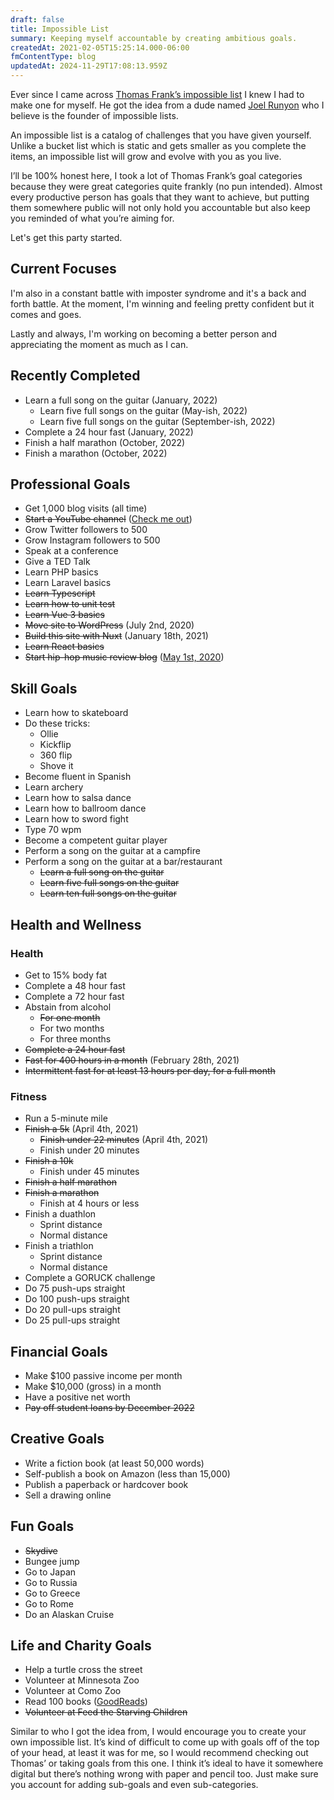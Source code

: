 ```yaml
---
draft: false
title: Impossible List
summary: Keeping myself accountable by creating ambitious goals.
createdAt: 2021-02-05T15:25:14.000-06:00
fmContentType: blog
updatedAt: 2024-11-29T17:08:13.959Z
---
```


Ever since I came across <a href="https://www.google.com" target="_blank" rel="noopener noreferrer">Thomas Frank’s impossible list</a> I knew I had to make one for myself. He got the idea from a dude named <a href="https://impossiblehq.com/impossible-list/" target="_blank" rel="noopener noreferrer">Joel Runyon</a> who I believe is the founder of impossible lists.

An impossible list is a catalog of challenges that you have given yourself.
Unlike a bucket list which is static and gets smaller as you complete the items,
an impossible list will grow and evolve with you as you live.

I’ll be 100% honest here, I took a lot of Thomas Frank’s goal categories because they were great categories quite frankly (no pun intended). Almost every productive person has goals that they want to achieve, but putting them somewhere public will not only hold you accountable but also keep you reminded of what you’re aiming for.

Let's get this party started.

## Current Focuses

I'm also in a constant battle with imposter syndrome and it's a back and forth battle. At the moment, I'm winning and feeling pretty confident but it comes and goes.

Lastly and always, I'm working on becoming a better person and appreciating the moment as much as I can.

## Recently Completed

- Learn a full song on the guitar (January, 2022)
  - Learn five full songs on the guitar (May-ish, 2022)
  - Learn five full songs on the guitar (September-ish, 2022)
- Complete a 24 hour fast (January, 2022)
- Finish a half marathon (October, 2022)
- Finish a marathon (October, 2022)

## Professional Goals

- Get 1,000 blog visits (all time)
- ~~Start a YouTube channel~~ ([Check me out](https://www.youtube.com/@uitraek))
- Grow Twitter followers to 500
- Grow Instagram followers to 500
- Speak at a conference
- Give a TED Talk
- Learn PHP basics
- Learn Laravel basics
- ~~Learn Typescript~~
- ~~Learn how to unit test~~
- ~~Learn Vue 3 basics~~
- ~~Move site to WordPress~~ (July 2nd, 2020)
- ~~Build this site with Nuxt~~ (January 18th, 2021)
- ~~Learn React basics~~
- ~~Start hip-hop music review blog~~ ([May 1st, 2020](https://hiphopseason.com/))

## Skill Goals

- Learn how to skateboard
- Do these tricks:
  - Ollie
  - Kickflip
  - 360 flip
  - Shove it
- Become fluent in Spanish
- Learn archery
- Learn how to salsa dance
- Learn how to ballroom dance
- Learn how to sword fight
- Type 70 wpm
- Become a competent guitar player
- Perform a song on the guitar at a campfire
- Perform a song on the guitar at a bar/restaurant
  - ~~Learn a full song on the guitar~~
  - ~~Learn five full songs on the guitar~~
  - ~~Learn ten full songs on the guitar~~

## Health and Wellness

### Health

- Get to 15% body fat
- Complete a 48 hour fast
- Complete a 72 hour fast
- Abstain from alcohol
  - ~~For one month~~
  - For two months
  - For three months
- ~~Complete a 24 hour fast~~
- ~~Fast for 400 hours in a month~~ (February 28th, 2021)
- ~~Intermittent fast for at least 13 hours per day, for a full month~~

### Fitness

- Run a 5-minute mile
- ~~Finish a 5k~~ (April 4th, 2021)
  - ~~Finish under 22 minutes~~ (April 4th, 2021)
  - Finish under 20 minutes
- ~~Finish a 10k~~
  - Finish under 45 minutes
- ~~Finish a half marathon~~
- ~~Finish a marathon~~
  - Finish at 4 hours or less
- Finish a duathlon
  - Sprint distance
  - Normal distance
- Finish a triathlon
  - Sprint distance
  - Normal distance
- Complete a GORUCK challenge
- Do 75 push-ups straight
- Do 100 push-ups straight
- Do 20 pull-ups straight
- Do 25 pull-ups straight

## Financial Goals

- Make $100 passive income per month
- Make $10,000 (gross) in a month
- Have a positive net worth
- ~~Pay off student loans by December 2022~~

## Creative Goals

- Write a fiction book (at least 50,000 words)
- Self-publish a book on Amazon (less than 15,000)
- Publish a paperback or hardcover book
- Sell a drawing online

## Fun Goals

- ~~Skydive~~
- Bungee jump
- Go to Japan
- Go to Russia
- Go to Greece
- Go to Rome
- Do an Alaskan Cruise

## Life and Charity Goals

- Help a turtle cross the street
- Volunteer at Minnesota Zoo
- Volunteer at Como Zoo
- Read 100 books ([GoodReads](https://www.goodreads.com/user/show/143010468-traek-wells))
- ~~Volunteer at Feed the Starving Children~~

Similar to who I got the idea from, I would encourage you to create your own impossible list. It’s kind of difficult to come up with goals off of the top of your head, at least it was for me, so I would recommend checking out Thomas’ or taking goals from this one. I think it’s ideal to have it somewhere digital but there’s nothing wrong with paper and pencil too. Just make sure you account for adding sub-goals and even sub-categories.
